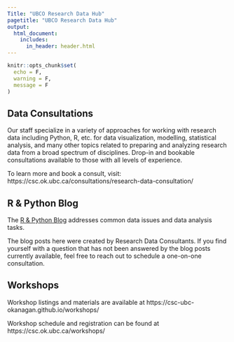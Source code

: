 ```yaml
---
Title: "UBCO Research Data Hub"
pagetitle: "UBCO Research Data Hub"
output:
  html_document:
    includes:
      in_header: header.html
---
```

```r
knitr::opts_chunk$set(
  echo = F,
  warning = F,
  message = F
)
```

## Data Consultations

Our staff specialize in a variety of approaches for working with research data including Python, R, etc. for data visualization, modelling, statistical analysis, and many other topics related to preparing and analyzing research data from a broad spectrum of disciplines. Drop-in and bookable consultations available to those with all levels of experience.

To learn more and book a consult, visit: https://csc.ok.ubc.ca/consultations/research-data-consultation/

## R & Python Blog

The [R & Python Blog](https://csc-ubc-okanagan.github.io/R-Python-Blog/) addresses common data issues and data analysis tasks.

The blog posts here were created by Research Data Consultants. If you find yourself with a question that has not been answered by the blog posts currently available, feel free to reach out to schedule a one-on-one consultation.

## Workshops

Workshop listings and materials are available at https://csc-ubc-okanagan.github.io/workshops/

Workshop schedule and registration can be found at https://csc.ok.ubc.ca/workshops/

<!-- I removed the listing below as it seemed redundant, but am keeping a record... -->
<!-- # ```{r, workshops, results = 'asis'} -->
<!-- # workshops <- read.csv("files/workshops.csv", header = T) -->
<!-- # cat('<table><tbody><tr><th>Title</th><th>Series</th><th>Description</th></tr>') -->
<!-- # for (i in 1:nrow(workshops)) { -->
<!-- #   title <- workshops[i,1] -->
<!-- #   series <- workshops[i,2] -->
<!-- #   description <- workshops[i,3] -->
<!-- #   url <- workshops[i,4] -->
<!-- #   cat('<tr><td>',title,'</td><td>',series,'</td><td>',description,'</td></tr>') -->
<!-- # } -->
<!-- # cat('</tbody></table>') -->
<!-- # ``` -->